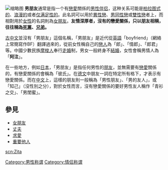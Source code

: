 {{update|time=2015-05-09T11:40:42+00:00}}
{{Unreferenced |time=2009-09-11T02:06:25+00:00 }}
{{Otheruses}}
{{親密關係}}
[[File:Romeo_and_juliet_brown.jpg|缩略图]]
'''男朋友'''通常是指一个有[[戀愛|戀愛]]關係的[[情侣|男性伴侣]]，这种关系可能是[[柏拉图式恋爱|柏拉图式的]]、[[浪漫關係|浪漫的]]或者[[性爱|仅满足性的]]。此名詞可以用於[[異性戀|異性戀]]、[[男同性戀|男同性戀]]或[[雙性戀|雙性戀]]者上，而相對用於[[女性|女性]]的名詞則為[[女朋友|女朋友]]。'''友情深厚者，沒有的戀愛關係，只以朋友相稱，往往稱為[[死黨|死黨]]、[[兄弟|兄弟]]。'''

[[古中文|古中文]]並沒有「男朋友」這個名稱，「男朋友」是近代從[[英語|英語]]「boyfriend」（網絡上常簡寫作BF）翻譯過來的，從前女性稱自己的[[戀人|戀人]]為「郎」、「情郎」、「郎君」等。中國少數民族[[摩梭人|摩梭人]]奉行[[走婚|走婚]]制，男女一般終身不[[結婚|結婚]]，女性會稱男情人為「'''阿注'''」。

在一些地方，例如[[日本|日本]]，「男朋友」是指任何男性的[[朋友|朋友]]，並無需要有[[戀愛|戀愛]]關係的，有戀愛關係的會稱為「彼氏」。在[[德语|德文]]中朋友一詞在特定所有格下，才表示有戀愛關係。而在[[中文|中文]]上，這樣的朋友則一般稱為「男性朋友」、「男的友人」，或「知己」（沒性別之分），對於女性而言，沒有戀愛關係的要好男性友人稱作「青衫之交」、「男閨蜜」。

== 參見 ==
* [[女朋友|女朋友]]
* [[丈夫|丈夫]]
* [[求愛|求愛]]
* [[重要他人|重要他人]]

{{wiktionary|boyfriend|男朋友}}
{{life-stub}}

[[Category:男性称谓|Category:男性称谓]]
[[Category:情侣称谓|Category:情侣称谓]]

[[scn:Zita|scn:Zita]]